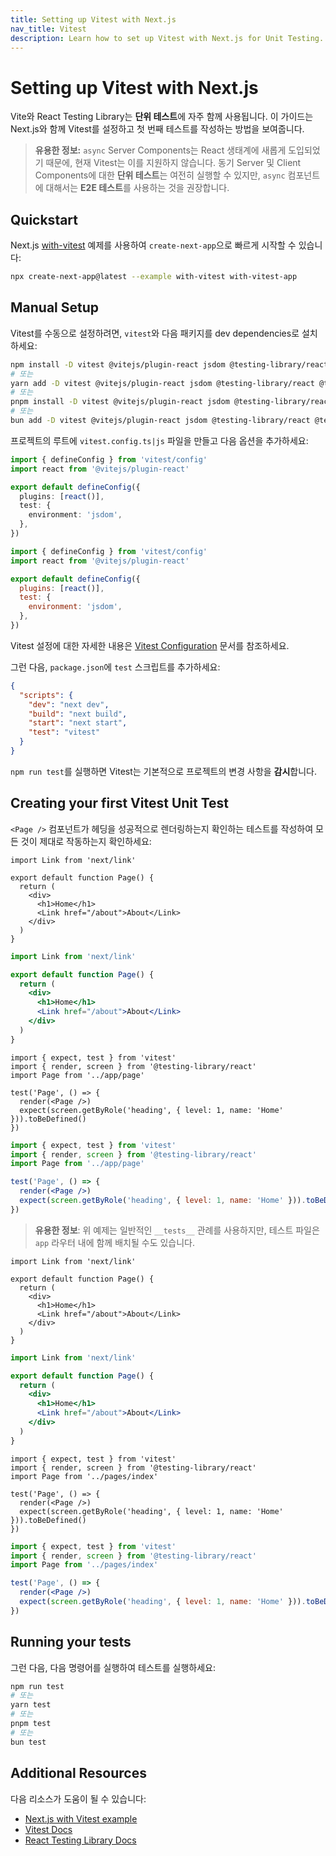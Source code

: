 ```yaml
---
title: Setting up Vitest with Next.js
nav_title: Vitest
description: Learn how to set up Vitest with Next.js for Unit Testing.
---
```


# Setting up Vitest with Next.js

Vite와 React Testing Library는 **단위 테스트**에 자주 함께 사용됩니다. 이 가이드는 Next.js와 함께 Vitest를 설정하고 첫 번째 테스트를 작성하는 방법을 보여줍니다.

> **유용한 정보:** `async` Server Components는 React 생태계에 새롭게 도입되었기 때문에, 현재 Vitest는 이를 지원하지 않습니다. 동기 Server 및 Client Components에 대한 **단위 테스트**는 여전히 실행할 수 있지만, `async` 컴포넌트에 대해서는 **E2E 테스트**를 사용하는 것을 권장합니다.

## Quickstart

Next.js [with-vitest](https://github.com/vercel/next.js/tree/canary/examples/with-vitest) 예제를 사용하여 `create-next-app`으로 빠르게 시작할 수 있습니다:

```bash filename="Terminal"
npx create-next-app@latest --example with-vitest with-vitest-app
```

## Manual Setup

Vitest를 수동으로 설정하려면, `vitest`와 다음 패키지를 dev dependencies로 설치하세요:

```bash filename="Terminal"
npm install -D vitest @vitejs/plugin-react jsdom @testing-library/react @testing-library/dom
# 또는
yarn add -D vitest @vitejs/plugin-react jsdom @testing-library/react @testing-library/dom
# 또는
pnpm install -D vitest @vitejs/plugin-react jsdom @testing-library/react @testing-library/dom
# 또는
bun add -D vitest @vitejs/plugin-react jsdom @testing-library/react @testing-library/dom
```

프로젝트의 루트에 `vitest.config.ts|js` 파일을 만들고 다음 옵션을 추가하세요:

```ts filename="vitest.config.ts" switcher
import { defineConfig } from 'vitest/config'
import react from '@vitejs/plugin-react'

export default defineConfig({
  plugins: [react()],
  test: {
    environment: 'jsdom',
  },
})
```

```js filename="vitest.config.js" switcher
import { defineConfig } from 'vitest/config'
import react from '@vitejs/plugin-react'

export default defineConfig({
  plugins: [react()],
  test: {
    environment: 'jsdom',
  },
})
```

Vitest 설정에 대한 자세한 내용은 [Vitest Configuration](https://vitest.dev/config/#configuration) 문서를 참조하세요.

그런 다음, `package.json`에 `test` 스크립트를 추가하세요:

```json filename="package.json"
{
  "scripts": {
    "dev": "next dev",
    "build": "next build",
    "start": "next start",
    "test": "vitest"
  }
}
```

`npm run test`를 실행하면 Vitest는 기본적으로 프로젝트의 변경 사항을 **감시**합니다.

## Creating your first Vitest Unit Test

`<Page />` 컴포넌트가 헤딩을 성공적으로 렌더링하는지 확인하는 테스트를 작성하여 모든 것이 제대로 작동하는지 확인하세요:

<AppOnly>

```tsx filename="app/page.tsx" switcher
import Link from 'next/link'

export default function Page() {
  return (
    <div>
      <h1>Home</h1>
      <Link href="/about">About</Link>
    </div>
  )
}
```

```jsx filename="app/page.jsx" switcher
import Link from 'next/link'

export default function Page() {
  return (
    <div>
      <h1>Home</h1>
      <Link href="/about">About</Link>
    </div>
  )
}
```

```tsx filename="__tests__/page.test.tsx" switcher
import { expect, test } from 'vitest'
import { render, screen } from '@testing-library/react'
import Page from '../app/page'

test('Page', () => {
  render(<Page />)
  expect(screen.getByRole('heading', { level: 1, name: 'Home' })).toBeDefined()
})
```

```jsx filename="__tests__/page.test.jsx" switcher
import { expect, test } from 'vitest'
import { render, screen } from '@testing-library/react'
import Page from '../app/page'

test('Page', () => {
  render(<Page />)
  expect(screen.getByRole('heading', { level: 1, name: 'Home' })).toBeDefined()
})
```

> **유용한 정보**: 위 예제는 일반적인 `__tests__` 관례를 사용하지만, 테스트 파일은 `app` 라우터 내에 함께 배치될 수도 있습니다.

</AppOnly>

<PagesOnly>

```tsx filename="pages/index.tsx" switcher
import Link from 'next/link'

export default function Page() {
  return (
    <div>
      <h1>Home</h1>
      <Link href="/about">About</Link>
    </div>
  )
}
```

```jsx filename="pages/index.jsx" switcher
import Link from 'next/link'

export default function Page() {
  return (
    <div>
      <h1>Home</h1>
      <Link href="/about">About</Link>
    </div>
  )
}
```

```tsx filename="__tests__/index.test.tsx" switcher
import { expect, test } from 'vitest'
import { render, screen } from '@testing-library/react'
import Page from '../pages/index'

test('Page', () => {
  render(<Page />)
  expect(screen.getByRole('heading', { level: 1, name: 'Home' })).toBeDefined()
})
```

```jsx filename="__tests__/index.test.jsx" switcher
import { expect, test } from 'vitest'
import { render, screen } from '@testing-library/react'
import Page from '../pages/index'

test('Page', () => {
  render(<Page />)
  expect(screen.getByRole('heading', { level: 1, name: 'Home' })).toBeDefined()
})
```

</PagesOnly>

## Running your tests

그런 다음, 다음 명령어를 실행하여 테스트를 실행하세요:

```bash filename="Terminal"
npm run test
# 또는
yarn test
# 또는
pnpm test
# 또는
bun test
```

## Additional Resources

다음 리소스가 도움이 될 수 있습니다:

- [Next.js with Vitest example](https://github.com/vercel/next.js/tree/canary/examples/with-vitest)
- [Vitest Docs](https://vitest.dev/guide/)
- [React Testing Library Docs](https://testing-library.com/docs/react-testing-library/intro/)
